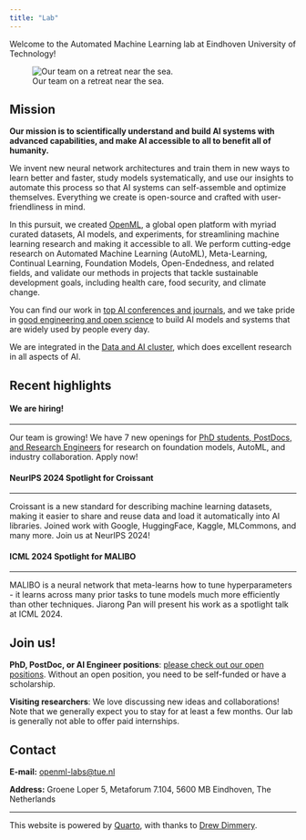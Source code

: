 ```yaml
---
title: "Lab"
---
```

Welcome to the Automated Machine Learning lab at Eindhoven University of Technology!

![Our team on a retreat near the sea.](images/group_image2.webp)  

## Mission
<b>Our mission is to scientifically understand and build AI systems with advanced capabilities, and make AI accessible to all to benefit all of humanity.</b>

We invent new neural network architectures and train them in new ways to learn better and faster, study models systematically, and use our insights to automate this process so 
that AI systems can self-assemble and optimize themselves. Everything we create is open-source and crafted with user-friendliness in mind.

In this pursuit, we created [OpenML](https://www.openml.org), a global open platform with myriad curated datasets, AI models, and experiments, for streamlining machine learning research and 
making it accessible to all. We perform cutting-edge research on Automated Machine Learning (AutoML), Meta-Learning, Continual Learning, Foundation Models, Open-Endedness, and related fields,
and validate our methods in projects that tackle sustainable development goals, including health care, food security, and climate change.

You can find our work in [top AI conferences and journals](publications/publications.html), and we take pride in [good engineering and open science](software/software.html) to build AI models and systems that are widely used by people every day.

We are integrated in the [Data and AI cluster](https://dai.win.tue.nl/), which does excellent research in all aspects of AI.

## Recent highlights

::::: {.box-container}
::: {.grid}
::: {.g-col-12 .g-col-md-4}

::: {.box}
#### We are hiring!

---

Our team is growing! We have 7 new openings for [PhD students, PostDocs, and Research Engineers](https://jobs.tue.nl/en/vacancies.html#filter=p_type%3DSEARCH_RESULTS%26p_search%3D%26p_category_code_arr%3D6048-461676&page=1) for research on foundation models,
AutoML, and industry collaboration. Apply now!
:::
:::

::: {.g-col-12 .g-col-md-4}
::: {.box}
#### NeurIPS 2024 Spotlight for Croissant

---

Croissant is a new standard for describing machine learning datasets, making it easier to share and reuse data and load it automatically into AI libraries. Joined work with Google, HuggingFace, Kaggle, MLCommons, and many more. Join us at NeurIPS 2024!
:::
:::

::: {.g-col-12 .g-col-md-4}
::: {.box}
#### ICML 2024 Spotlight for MALIBO 

---

MALIBO is a neural network that meta-learns how to tune hyperparameters - it learns across many prior tasks to tune models much more efficiently than other techniques. Jiarong Pan will present his work as a spotlight talk at ICML 2024.
:::
:::

:::
:::::

## Join us!
**PhD, PostDoc, or AI Engineer positions**: [please check out our open positions](join/join.html). Without an open position, you need to be self-funded or have a scholarship.

**Visiting researchers**: We love discussing new ideas and collaborations! Note that we generally expect you to stay for at least a few months. Our lab is generally not able to offer paid internships.


## Contact
**E-mail:** [openml-labs@tue.nl](mailto:openml-labs@tue.nl)

**Address:** Groene Loper 5, Metaforum 7.104, 5600 MB Eindhoven, The Netherlands

***

This website is powered by [Quarto](https://quarto.org/), with thanks to [Drew Dimmery](https://ddimmery.com/posts/quarto-website).
